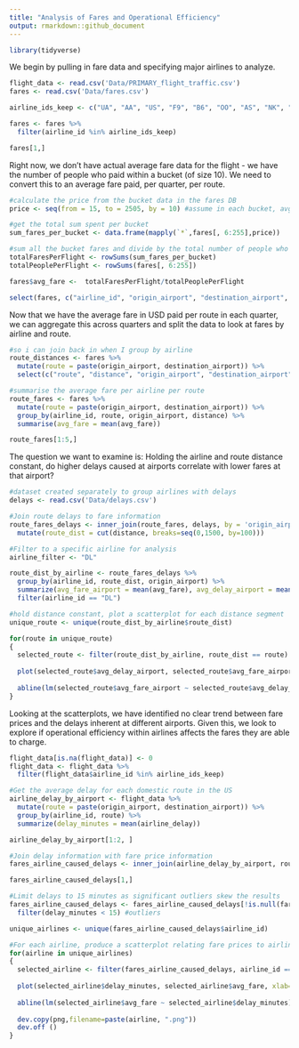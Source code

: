---
title: "Analysis of Fares and Operational Efficiency"
output: rmarkdown::github_document
---
```{r setup, include=FALSE}
library(tidyverse)
```

We begin by pulling in fare data and specifying major airlines to analyze.

```{r}
flight_data <- read.csv('Data/PRIMARY_flight_traffic.csv')
fares <- read.csv('Data/fares.csv')

airline_ids_keep <- c("UA", "AA", "US", "F9", "B6", "OO", "AS", "NK", "WN", "DL", "EV", "HA", "MQ", "VX")

fares <- fares %>%
  filter(airline_id %in% airline_ids_keep)

fares[1,]
```

Right now, we don't have actual average fare data for the flight - we have the number of people who paid within a bucket (of size 10). We need to convert this to an average fare paid, per quarter, per route. 

```{r}

#calculate the price from the bucket data in the fares DB 
price <- seq(from = 15, to = 2505, by = 10) #assume in each bucket, avg fare is middle bucket

#get the total sum spent per bucket
sum_fares_per_bucket <- data.frame(mapply(`*`,fares[, 6:255],price))

#sum all the bucket fares and divide by the total number of people who bought tickets
totalFaresPerFlight <- rowSums(sum_fares_per_bucket)
totalPeoplePerFlight <- rowSums(fares[, 6:255])

fares$avg_fare <-  totalFaresPerFlight/totalPeoplePerFlight

select(fares, c("airline_id", "origin_airport", "destination_airport", "quarter", "avg_fare"))[1:5,]
```

Now that we have the average fare in USD paid per route in each quarter, we can aggregate this across quarters and split the data to look at fares by airline and route.

```{r}
#so i can join back in when I group by airline
route_distances <- fares %>%
  mutate(route = paste(origin_airport, destination_airport)) %>%
  select(c("route", "distance", "origin_airport", "destination_airport"))

#summarise the average fare per airline per route
route_fares <- fares %>%
  mutate(route = paste(origin_airport, destination_airport)) %>%
  group_by(airline_id, route, origin_airport, distance) %>%
  summarise(avg_fare = mean(avg_fare))

route_fares[1:5,]
```

The question we want to examine is: Holding the airline and route distance constant, do higher delays caused at airports correlate with lower fares at that airport? 

```{r}
#dataset created separately to group airlines with delays
delays <- read.csv('Data/delays.csv')

#Join route delays to fare information
route_fares_delays <- inner_join(route_fares, delays, by = 'origin_airport') %>%
  mutate(route_dist = cut(distance, breaks=seq(0,1500, by=100)))

#Filter to a specific airline for analysis
airline_filter <- "DL"

route_dist_by_airline <- route_fares_delays %>%
  group_by(airline_id, route_dist, origin_airport) %>%
  summarize(avg_fare_airport = mean(avg_fare), avg_delay_airport = mean(Avg..Total.Departure.Delay)) %>%
  filter(airline_id == "DL")

#hold distance constant, plot a scatterplot for each distance segment
unique_route <- unique(route_dist_by_airline$route_dist)

for(route in unique_route)
{
  selected_route <- filter(route_dist_by_airline, route_dist == route)
    
  plot(selected_route$avg_delay_airport, selected_route$avg_fare_airport, sub = paste("Flight Distance Between: ", route), main = paste(airline_filter, "Flights"), xlab="Delay (minutes)", ylab="Fare (USD $)")
      
  abline(lm(selected_route$avg_fare_airport ~ selected_route$avg_delay_airport))
}
```

Looking at the scatterplots, we have identified no clear trend between fare prices and the delays inherent at different airports.  Given this, we look to explore if operational efficiency within airlines affects the fares they are able to charge. 

```{r}
flight_data[is.na(flight_data)] <- 0
flight_data <- flight_data %>%
  filter(flight_data$airline_id %in% airline_ids_keep)

#Get the average delay for each domestic route in the US
airline_delay_by_airport <- flight_data %>%
  mutate(route = paste(origin_airport, destination_airport)) %>%
  group_by(airline_id, route) %>%
  summarize(delay_minutes = mean(airline_delay))

airline_delay_by_airport[1:2, ]
```

```{r}
#Join delay information with fare price information
fares_airline_caused_delays <- inner_join(airline_delay_by_airport, route_fares, by = c("airline_id", "route"))

fares_airline_caused_delays[1,]
```

```{r}
#Limit delays to 15 minutes as significant outliers skew the results
fares_airline_caused_delays <- fares_airline_caused_delays[!is.null(fares_airline_caused_delays)] %>%
  filter(delay_minutes < 15) #outliers

unique_airlines <- unique(fares_airline_caused_delays$airline_id)

#For each airline, produce a scatterplot relating fare prices to airline delays
for(airline in unique_airlines)
{
  selected_airline <- filter(fares_airline_caused_delays, airline_id == airline)
  
  plot(selected_airline$delay_minutes, selected_airline$avg_fare, xlab="Delay", ylab="Fare", sub=airline)
  
  abline(lm(selected_airline$avg_fare ~ selected_airline$delay_minutes))
  
  dev.copy(png,filename=paste(airline, ".png"))
  dev.off ()
}
```


